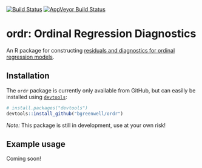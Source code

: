 [![Build Status](https://travis-ci.org/AFIT-R/ordr.svg?branch=master)](https://travis-ci.org/AFIT-R/ordr)
[![AppVeyor Build Status](https://ci.appveyor.com/api/projects/status/github/AFIT-R/ordr?branch=master&svg=true)](https://ci.appveyor.com/project/AFIT-R/ordr)

# ordr: Ordinal Regression Diagnostics

An R package for constructing [residuals and diagnostics for ordinal regression models](http://amstat.tandfonline.com/doi/abs/10.1080/01621459.2017.1292915).


## Installation

The `ordr` package is currently only available from GitHub, but can easilly be installed using [`devtools`](https://CRAN.R-project.org/package=devtools):
```r
# install.packages("devtools")
devtools::install_github("bgreenwell/ordr")
```
*Note:* This package is still in development, use at your own risk!


## Example usage

Coming soon!
